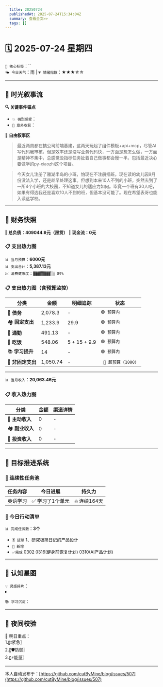 ```yaml
---
  title: 20250724
  publishedAt: 2025-07-24T15:34:04Z
  summary: 查看全文>>
  tags: []
---
```


# 🗓️ 2025-07-24 星期四  
`🔑 核心标签`：``  
`🌤️ 今日天气`：雨 | `💗 情绪指数`：★★★☆☆   

---


## 🌊 **时光叙事流**
**🔍 关键事件锚点**  
- `💥 强烈感受`：                  
- `🎉 意外收获`：           

**📖 自由叙事区**  
> 最近两周都在搞公司前端基建，这两天玩起了组件模板+api+mcp，尽管AI写代码我审核，但是效率还是没写业务代码快，一方面是想怎么做，一方面是精神不集中，总感觉没指标任务扯着自己做事都会慢一半。包括最近决心要做学的py-xiaozhi这个项目。

> 今天女儿注册了雅湖半岛的小班，怕现在不注册插班，现在读的幼儿园9月份没法入学，还是趁早处理这事。但想到本来10人不到的小班，突然去到了一所4个小班的大校园，不知道女儿的适应力如何。毕竟一个班有30人吧，如果有得选我还是喜欢10人不到的班，但基本没可能了。现在希望表哥也能入读这学校。

---

## 💸 **财务快照**
‖ **总负债：409044.9元（房贷）**
‖ **现金流：0元**

### 📋 支出热力图

`📊 当月预算`：**6000元**  
`📊 支出合计`：**5,387.13元**  
`💹 消费健康度`：`▓▓▓▓▓▓▓▓░░ 89%`  
### 📋 支出热力图（含预算监控）
| 分类         | 金额    | 明细追踪                  | 状态           |
|--------------|---------|---------------------------|----------------|
| 🏦 **债务**    | 2,078.3   | -    | `🟢 预算内`   |
| 🏘️ **固定支出** | 1,233.9     |  29.9  | `🟢 预算内`     |
| 🚌 **通勤**     | 491.13   | -  | `🟢 预算内`     |
| 🍜 **吃饭**     | 548.06  | 5 + 15 + 9.9  | `🟢 预算内`   |
| 📚 **学习提升** | 14      | -     | `🟢 预算内`     |
| 🎲 **非固定支出** | 1,050.74   |  - | ` 🔴 超预算（1000）`  |
---

`📊 当月收入`：**20,063.46元**  

### 📋 收入热力图
| 分类         | 金额    | 渠道详情             |
|--------------|---------|-------------------------|
| 🏦 **主动收入**  | 0                | -        |
| 🏘️ **副业收入**  | 0                | -        |
| 🚌 **投资收入**  | 0                | -        |



---

## 🎯 **目标推进系统**

### 🔄 连续性任务池
| 任务内容                | 今日进展          | 持久力     |
|-------------------------|-------------------|------------|
| 英语学习         | ✅ 学习了1个单元 | 🔥 连续164天  |



### 📌 今日行动清单

`📊 完成任务数`：**3个**  
- `⏳ 延续` 1、研究极简日记的产品设计             
- `🚩 新增`   
- `✅完成` [0302](note://WEB9685e40ae7a6464db1196641a1ffd0ee)   [0316](note://WEBc1fcc89ec3e741538b703e8017b38c9f)(健身前恢复计划)  [0310](note://WEBfc89f9187c014fbe9fab88e2d09b4bde)(AI产品计划)


---

## 🌌 **认知星图**
`💡 灵感碎片`：  
▸ 


`📚 学习沉淀`：  
>    

---

## 🌃 夜间校验

🚀 明日重点：  
1.〖❗紧急〗  
2.〖🛡️防御〗  
3.〖⚡能量〗

---
本人自动发布于：[https://github.com/cutByMine/blog/issues/507](https://github.com/cutByMine/blog/issues/507)
